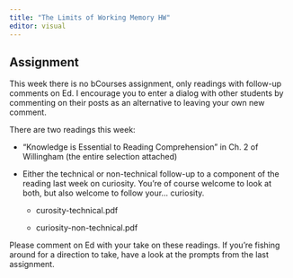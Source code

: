 ```yaml
---
title: "The Limits of Working Memory HW"
editor: visual
---
```


## Assignment

This week there is no bCourses assignment, only readings with follow-up comments on Ed. I encourage you to enter a dialog with other students by commenting on their posts as an alternative to leaving your own new comment.

There are two readings this week:

-   "Knowledge is Essential to Reading Comprehension" in Ch. 2 of Willingham (the entire selection attached)

-   Either the technical or non-technical follow-up to a component of the reading last week on curiosity. You're of course welcome to look at both, but also welcome to follow your... curiosity.

    -   curosity-technical.pdf

    -   curiosity-non-technical.pdf

Please comment on Ed with your take on these readings. If you're fishing around for a direction to take, have a look at the prompts from the last assignment.